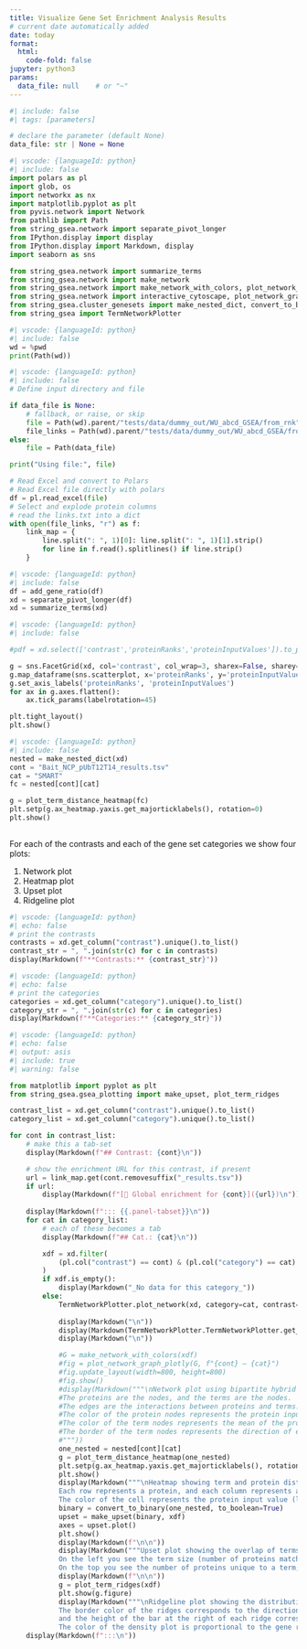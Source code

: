 ```yaml
---
title: Visualize Gene Set Enrichment Analysis Results
# current date automatically added
date: today
format:
  html:
    code-fold: false
jupyter: python3
params:
  data_file: null    # or "~"
---
```



```python
#| include: false
#| tags: [parameters]

# declare the parameter (default None)
data_file: str | None = None
```

```python
#| vscode: {languageId: python}
#| include: false
import polars as pl
import glob, os
import networkx as nx
import matplotlib.pyplot as plt
from pyvis.network import Network
from pathlib import Path
from string_gsea.network import separate_pivot_longer
from IPython.display import display
from IPython.display import Markdown, display
import seaborn as sns

from string_gsea.network import summarize_terms
from string_gsea.network import make_network
from string_gsea.network import make_network_with_colors, plot_network_graph
from string_gsea.network import interactive_cytoscape, plot_network_graph_plotly, add_gene_ratio
from string_gsea.cluster_genesets import make_nested_dict, convert_to_binary, plot_term_distance_heatmap
from string_gsea import TermNetworkPlotter
```

```python
#| vscode: {languageId: python}
#| include: false
wd = %pwd
print(Path(wd))
```


```python
#| vscode: {languageId: python}
#| include: false
# Define input directory and file

if data_file is None:
    # fallback, or raise, or skip
    file = Path(wd).parent/"tests/data/dummy_out/WU_abcd_GSEA/from_rnk"/"WUabcd_string_gsea_results_long.xlsx"
    file_links = Path(wd).parent/"tests/data/dummy_out/WU_abcd_GSEA/from_rnk"/"links.txt"
else:
    file = Path(data_file)

print("Using file:", file)

# Read Excel and convert to Polars
# Read Excel file directly with polars
df = pl.read_excel(file)
# Select and explode protein columns
# read the links.txt into a dict
with open(file_links, "r") as f:
    link_map = {
        line.split(": ", 1)[0]: line.split(": ", 1)[1].strip()
        for line in f.read().splitlines() if line.strip()
    }

```

```python
#| vscode: {languageId: python}
#| include: false
df = add_gene_ratio(df)
xd = separate_pivot_longer(df)
xd = summarize_terms(xd)

```



```python
#| vscode: {languageId: python}
#| include: false

#pdf = xd.select(['contrast','proteinRanks','proteinInputValues']).to_pandas()

g = sns.FacetGrid(xd, col='contrast', col_wrap=3, sharex=False, sharey=False)
g.map_dataframe(sns.scatterplot, x='proteinRanks', y='proteinInputValues')
g.set_axis_labels('proteinRanks', 'proteinInputValues')
for ax in g.axes.flatten():
    ax.tick_params(labelrotation=45)

plt.tight_layout()
plt.show()
```



```python
#| vscode: {languageId: python}
#| include: false
nested = make_nested_dict(xd)
cont = "Bait_NCP_pUbT12T14_results.tsv"
cat = "SMART"
fc = nested[cont][cat]

g = plot_term_distance_heatmap(fc)
plt.setp(g.ax_heatmap.yaxis.get_majorticklabels(), rotation=0)
plt.show()
            
```


For each of the contrasts and each of the gene set categories we show four plots:

1. Network plot
2. Heatmap plot
3. Upset plot
4. Ridgeline plot

```python
#| vscode: {languageId: python}
#| echo: false
# print the contrasts
contrasts = xd.get_column("contrast").unique().to_list()
contrast_str = ", ".join(str(c) for c in contrasts)
display(Markdown(f"**Contrasts:** {contrast_str}"))
```
```python
#| vscode: {languageId: python}
#| echo: false
# print the categories
categories = xd.get_column("category").unique().to_list()
category_str = ", ".join(str(c) for c in categories)
display(Markdown(f"**Categories:** {category_str}"))
```





```python
#| vscode: {languageId: python}
#| echo: false
#| output: asis
#| include: true
#| warning: false

from matplotlib import pyplot as plt
from string_gsea.gsea_plotting import make_upset, plot_term_ridges

contrast_list = xd.get_column("contrast").unique().to_list()
category_list = xd.get_column("category").unique().to_list()

for cont in contrast_list:
    # make this a tab‐set
    display(Markdown(f"## Contrast: {cont}\n"))

    # show the enrichment URL for this contrast, if present
    url = link_map.get(cont.removesuffix("_results.tsv"))
    if url:
        display(Markdown(f"[🔗 Global enrichment for {cont}]({url})\n"))
    
    display(Markdown(f"::: {{.panel-tabset}}\n"))
    for cat in category_list:
        # each of these becomes a tab
        display(Markdown(f"## Cat.: {cat}\n"))

        xdf = xd.filter(
            (pl.col("contrast") == cont) & (pl.col("category") == cat)
        )
        if xdf.is_empty():
            display(Markdown("_No data for this category_"))
        else:
            TermNetworkPlotter.plot_network(xd, category=cat, contrast=cont, thresh=1)
            
            display(Markdown("\n"))
            display(Markdown(TermNetworkPlotter.TermNetworkPlotter.get_figure_legend()))
            display(Markdown("\n"))

            #G = make_network_with_colors(xdf)
            #fig = plot_network_graph_plotly(G, f"{cont} – {cat}")
            #fig.update_layout(width=800, height=800)
            #fig.show()
            #display(Markdown("""\nNetwork plot using bipartite hybrid layout.
            #The proteins are the nodes, and the terms are the nodes.
            #The edges are the interactions between proteins and terms.
            #The color of the protein nodes represents the protein input value (log2FC, t-statistic, etc.). 
            #The color of the term nodes represents the mean of the protein input values of the proteins in the term.
            #The border of the term nodes represents the direction of enrichment (blue - bottom, yellow - top, green - both ends).\n
            #"""))
            one_nested = nested[cont][cat]
            g = plot_term_distance_heatmap(one_nested)
            plt.setp(g.ax_heatmap.yaxis.get_majorticklabels(), rotation=0)
            plt.show()
            display(Markdown("""\nHeatmap showing term and protein distances, using Jaccard index.
            Each row represents a protein, and each column represents a term.
            The color of the cell represents the protein input value (log2FC, t-statistic, etc.).\n"""))
            binary = convert_to_binary(one_nested, to_boolean=True)
            upset = make_upset(binary, xdf)
            axes = upset.plot()
            plt.show()
            display(Markdown(f"\n\n"))
            display(Markdown("""Upset plot showing the overlap of terms and proteins.
            On the left you see the term size (number of proteins matching the term).
            On the top you see the number of proteins unique to a term, or a combination of terms."""))
            display(Markdown(f"\n\n"))
            g = plot_term_ridges(xdf)
            plt.show(g.figure)
            display(Markdown("""\nRidgeline plot showing the distribution of protein input values (log2FC, t-statistic, etc.) for each term.
            The border color of the ridges corresponds to the direction of enrichment,
            and the height of the bar at the right of each ridge corresponds to the -log10(FDR) (higher is better).
            The color of the density plot is proportional to the gene ratio (number of proteins matching the term divided by the total number of proteins in the term).\n"""))
    display(Markdown(f":::\n"))
```

